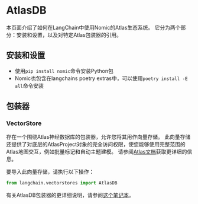 # AtlasDB

本页面介绍了如何在LangChain中使用Nomic的Atlas生态系统。
它分为两个部分：安装和设置，以及对特定Atlas包装器的引用。

## 安装和设置
- 使用`pip install nomic`命令安装Python包
- Nomic也包含在langchains poetry extras中，可以使用`poetry install -E all`命令安装

## 包装器

### VectorStore

存在一个围绕Atlas神经数据库的包装器，允许您将其用作向量存储。
此向量存储还提供了对底层的AtlasProject对象的完全访问权限，使您能够使用完整范围的Atlas地图交互，例如批量标记和自动主题建模。
请参阅[Atlas文档](https://docs.nomic.ai/atlas_api.html)获取更详细的信息。

要导入此向量存储，请执行以下操作：
```python
from langchain.vectorstores import AtlasDB
```

有关AtlasDB包装器的更详细说明，请参阅[这个笔记本](/docs/modules/data_connection/vectorstores/integrations/atlas.html)。

